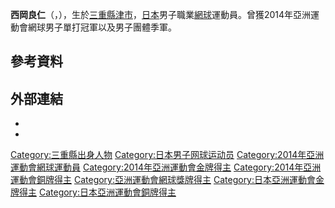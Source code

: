 {{Infobox 网球
|姓名=Yoshihito Nishioka
|image=[[File:Yoshihito_Nishioka_(JPN)_(9728136996).jpg|250px]]
|国籍={{JPN}}
|生年=1995年
|生日={{birth_date_and_age|1995|9|27|mf=y}}
|出生地=[[日本|日本]][[三重縣|三重縣]][[津市|津市]]
|居住地=[[日本|日本]]
|身高=170
|体重=64
|持拍手=左
|反拍=雙手
|转职业年=2014年
|球拍=
|球衣=
|球鞋=
|单打最高排名=49（2020年9月14日）
|双打最高排名=
|现单打排名=
|现双打排名=
|单打冠军头衔=1
|双打冠军头衔=0
|职业战绩=
|奖金=1,447,784[[美元|美元]]
|澳网最好成绩=第三輪（[[2020年澳洲網球公開賽男子單打比賽|2020]]）
|法网最好成绩=第二輪（[[2019年法國網球公開賽男子單打比賽|2019]]）
|温网最好成绩=第一輪（2016）
|美网最好成绩=第二輪（[[2015年美國網球公開賽男子單打比賽|2015]]、[[2017年美國網球公開賽男子單打比賽|2017]]、[[2019年美國網球公開賽男子單打比賽|2019]]）
|大满贯个数=
|奥运会最好成绩=
}}

'''西岡良仁'''（{{jpn|j=西岡 良仁|hg=にしおか よしひと|rm=Nishioka Yoshihito}}，{{bd|1995年|9月27日}}），生於[[三重縣|三重縣]][[津市_(日本)|津市]]，[[日本|日本]]男子職業[[網球|網球]]運動員。曾獲2014年亞洲運動會網球男子單打冠軍以及男子團體季軍。

== 參考資料 ==
{{reflist|2}}

== 外部連結 ==
* {{ATP|N732}}
* {{ITF Profile|id=100147412}}

{{Tennis-bio-stub}}
{{亚洲运动会网球比赛男子单打冠军}}

{{Authority control}}
{{DEFAULTSORT:Nishioka, Yoshihito}}
[[Category:三重縣出身人物|Category:三重縣出身人物]]
[[Category:日本男子网球运动员|Category:日本男子网球运动员]]
[[Category:2014年亞洲運動會網球運動員|Category:2014年亞洲運動會網球運動員]]
[[Category:2014年亞洲運動會金牌得主|Category:2014年亞洲運動會金牌得主]]
[[Category:2014年亞洲運動會銅牌得主|Category:2014年亞洲運動會銅牌得主]]
[[Category:亞洲運動會網球獎牌得主|Category:亞洲運動會網球獎牌得主]]
[[Category:日本亞洲運動會金牌得主|Category:日本亞洲運動會金牌得主]]
[[Category:日本亞洲運動會銅牌得主|Category:日本亞洲運動會銅牌得主]]